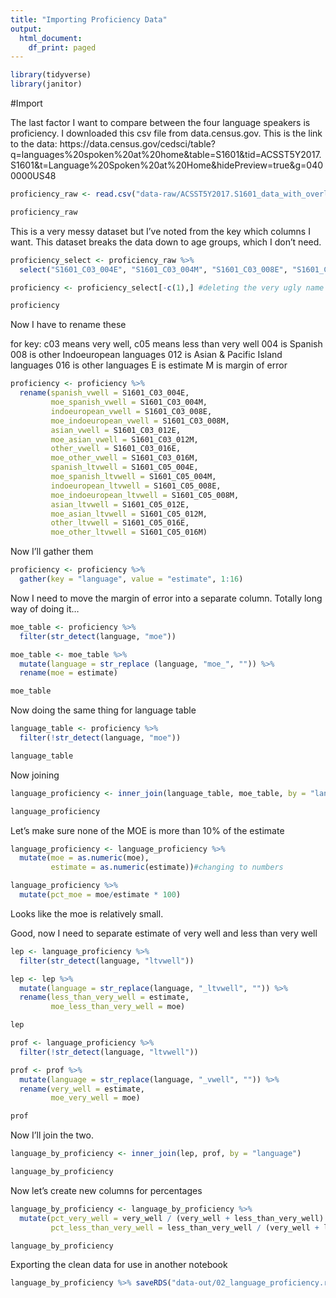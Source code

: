 ```yaml
---
title: "Importing Proficiency Data"
output:
  html_document:
    df_print: paged
---
```


```r
library(tidyverse)
library(janitor)
```


#Import

The last factor I want to compare between the four language speakers is proficiency. I downloaded this csv file from data.census.gov. This is the link to the data: https://data.census.gov/cedsci/table?q=languages%20spoken%20at%20home&table=S1601&tid=ACSST5Y2017.S1601&t=Language%20Spoken%20at%20Home&hidePreview=true&g=0400000US48


```r
proficiency_raw <- read.csv("data-raw/ACSST5Y2017.S1601_data_with_overlays_2019-05-08T214735.csv")

proficiency_raw 
```


This is a very messy dataset but I've noted from the key which columns I want. This dataset breaks the data down to age groups, which I don't need.

```r
proficiency_select <- proficiency_raw %>% 
  select("S1601_C03_004E", "S1601_C03_004M", "S1601_C03_008E", "S1601_C03_008M", "S1601_C03_012E", "S1601_C03_012M", "S1601_C03_016E", "S1601_C03_016M", "S1601_C05_004E", "S1601_C05_004M", "S1601_C05_008E", "S1601_C05_008M", "S1601_C05_012E", "S1601_C05_012M", "S1601_C05_016E", "S1601_C05_016M")

proficiency <- proficiency_select[-c(1),] #deleting the very ugly name row

proficiency

```

Now I have to rename these

for key: c03 means very well, c05 means less than very well
004 is Spanish
008 is other Indoeuropean languages
012 is Asian & Pacific Island languages
016 is other languages
E is estimate
M is margin of error

```r

proficiency <- proficiency %>% 
  rename(spanish_vwell = S1601_C03_004E,
         moe_spanish_vwell = S1601_C03_004M,
         indoeuropean_vwell = S1601_C03_008E,
         moe_indoeuropean_vwell = S1601_C03_008M,
         asian_vwell = S1601_C03_012E,
         moe_asian_vwell = S1601_C03_012M,
         other_vwell = S1601_C03_016E,
         moe_other_vwell = S1601_C03_016M,
         spanish_ltvwell = S1601_C05_004E,
         moe_spanish_ltvwell = S1601_C05_004M,
         indoeuropean_ltvwell = S1601_C05_008E,
         moe_indoeuropean_ltvwell = S1601_C05_008M,
         asian_ltvwell = S1601_C05_012E,
         moe_asian_ltvwell = S1601_C05_012M,
         other_ltvwell = S1601_C05_016E,
         moe_other_ltvwell = S1601_C05_016M)
```


Now I'll gather them 
```r
proficiency <- proficiency %>% 
  gather(key = "language", value = "estimate", 1:16)
```

Now I need to move the margin of error into a separate column. Totally long way of doing it...

```r
moe_table <- proficiency %>% 
  filter(str_detect(language, "moe"))

moe_table <- moe_table %>% 
  mutate(language = str_replace (language, "moe_", "")) %>% 
  rename(moe = estimate)

moe_table
```

Now doing the same thing for language table

```r
language_table <- proficiency %>% 
  filter(!str_detect(language, "moe"))

language_table 
```

Now joining

```r
language_proficiency <- inner_join(language_table, moe_table, by = "language")

language_proficiency
```

Let's make sure none of the MOE is more than 10% of the estimate

```r
language_proficiency <- language_proficiency %>% 
  mutate(moe = as.numeric(moe),
         estimate = as.numeric(estimate))#changing to numbers

language_proficiency %>% 
  mutate(pct_moe = moe/estimate * 100)
```

Looks like the moe is relatively small.

Good, now I need to separate estimate of very well and less than very well

```r
lep <- language_proficiency %>% 
  filter(str_detect(language, "ltvwell"))

lep <- lep %>% 
  mutate(language = str_replace(language, "_ltvwell", "")) %>% 
  rename(less_than_very_well = estimate,
         moe_less_than_very_well = moe)

lep

prof <- language_proficiency %>% 
  filter(!str_detect(language, "ltvwell"))

prof <- prof %>% 
  mutate(language = str_replace(language, "_vwell", "")) %>% 
  rename(very_well = estimate,
         moe_very_well = moe)

prof
```


Now I'll join the two.

```r
language_by_proficiency <- inner_join(lep, prof, by = "language")

language_by_proficiency
```

Now let's create new columns for percentages

```r
language_by_proficiency <- language_by_proficiency %>% 
  mutate(pct_very_well = very_well / (very_well + less_than_very_well) * 100,
         pct_less_than_very_well = less_than_very_well / (very_well + less_than_very_well) * 100)

language_by_proficiency
```

Exporting the clean data for use in another notebook

```r
language_by_proficiency %>% saveRDS("data-out/02_language_proficiency.rds")

```

